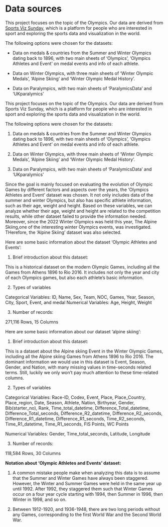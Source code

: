 # Data sources



This project focuses on the topic of the Olympics. Our data are derived from [Sports Viz Sunday](https://www.sportsvizsunday.com/olympics-winter-olympics), which is a platform for people who are interested in sport and exploring the sports data and visualization in the world. 

The following options were chosen for the datasets: 

-  Data on medals & countries from the Summer and Winter Olympics dating back to 1896, with two main sheets of ‘Olympics’, ‘Olympics Athletes and Event’ on medal events and info of each athlete.

-  Data on Winter Olympics, with three main sheets of ‘Winter Olympic Medals’, ‘Alpine Skiing’ and ‘Winter Olympic Medal History’.

-  Data on Paralympics, with two main sheets of ‘ParalymicsData’ and ‘UKparalymics’

This project focuses on the topic of the Olympics. Our data are derived from Sports Viz Sunday, which is a platform for people who are interested in sport and exploring the sports data and visualization in the world. 

The following options were chosen for the datasets: 

1) Data on medals & countries from the Summer and Winter Olympics dating back to 1896, with two main sheets of ‘Olympics’, ‘Olympics Athletes and Event’ on medal events and info of each athlete.

2) Data on Winter Olympics, with three main sheets of ‘Winter Olympic Medals’, ‘Alpine Skiing’ and ‘Winter Olympic Medal History’.

3) Data on Paralympics, with two main sheets of ‘ParalymicsData’ and ‘UKparalymics’


Since the goal is mainly focused on evaluating the evolution of Olympic Games by different factors and aspects over the years, the 'Olympics Athletes and Event' dataset was chosen. It not only includes data of the summer and winter Olympics, but also has specific athlete information, such as their age, weight and height. Based on these variables, we can analyze whether their age, weight and height are related to the competition results, while other dataset failed to provide the information needed.
Moreover, since the 2022 Winter Olympics was held this year, The Alpine Skiing,one of the interesting winter Olympics events, was investigated. THerefore, the ‘Alpine Skiing’ dataset was also selected. 

Here are some basic information about the dataset 'Olympic Athletes and Events': 

1. Brief introduction about this dataset:

This is a historical dataset on the modern Olympic Games, including all the Games from Athens 1896 to Rio 2016. It includes not only the year and city of each Olympics games, but also each athlete's basic information. 

2. Types of variables

Categorical Variables: ID, Name, Sex, Team, NOC, Games, Year, Season, City, Sport, Event, and medal
Numerical Variables: Age, Height, Weight

3. Number of records: 

271,116 Rows, 15 Columns


Here are some basic information about our dataset 'alpine skiing': 

1. Brief introduction about this dataset:

This is a dataset about the Alpine skiing Event in the Winter Olympic Games, including all the Alpine skiing Games from Athens 1896 to Rio 2016. The dominant information we would use in this dataset is Event, Season, Gender, and Nation, with many missing values in time-seconds related terms. Still, luckily we only won't pay much attention to these time-related columns.

2. Types of variables

Categorical Variables: Race-ID, Codex, Event, Place, Place_Country, Place_region, Date, Season, Athlete, Nation, Birthyear, Gender, Bib(starter_no), Rank, Time_total_datetime, Difference_Total_datetime, Difference_Total_seconds, Difference_R2_datetime, Difference_R2_seconds, Difference_R1_datetime, Difference_R1_seconds, Time_R2_seconds, Time_R1_datetime, Time_R1_seconds, FIS Points, WC Points

Numerical Variables: Gender, Time_total_seconds, Latitude, Longitude

3. Number of records: 

118,584 Rows, 30 Columns

**Notation about ‘Olympic Athletes and Events’ dataset:** 

1. A common mistake people make when analyzing this data is to assume that the Summer and Winter Games have always been staggered. However, the Winter and Summer Games were held in the same year up until 1992. After 1992, they staggered them such that Winter Games occur on a four year cycle starting with 1994, then Summer in 1996, then Winter in 1998, and so on. 

2. Between 1912-1920, and 1936-1948, there are two long periods without any Games, corresponding to the first World War and the Second World War.


